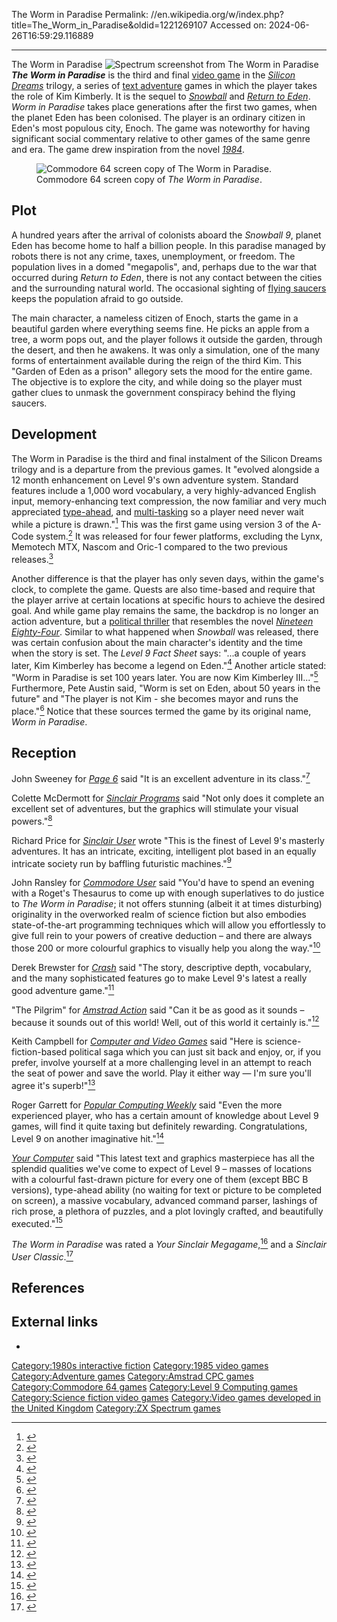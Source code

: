 The Worm in Paradise
Permalink: //en.wikipedia.org/w/index.php?title=The_Worm_in_Paradise&oldid=1221269107
Accessed on: 2024-06-26T16:59:29.116889



------
The Worm in Paradise
{{Short description|1985 video game}}
{{Infobox video game
| collapsible = 
| state       = 
| italic title = 
| title = The Worm in Paradise
| image = The Worm in Paradise cover.jpg
| alt = 
| caption = 
| developer = Level 9 Computing
| publisher = Level 9 Computing
| series = [[Silicon Dreams]]
| engine = 
| platforms = [[Amstrad CPC]], [[Commodore 64]], [[ZX Spectrum]], [[MSX]] 
| released = 1985
| genre = [[Interactive fiction]]
| modes = 
}}[[Image:Worm_Paradise.gif|thumb|''Spectrum screenshot from The Worm in Paradise'']]
'''''The Worm in Paradise''''' is the third and final [[video game]] in the ''[[Silicon Dreams]]'' trilogy, a series of [[text adventure]] games in which the player takes the role of Kim Kimberly. It is the sequel to ''[[Snowball (game)|Snowball]]'' and ''[[Return to Eden (game)|Return to Eden]]''. ''Worm in Paradise'' takes place generations after the first two games, when the planet Eden has been colonised. The player is an ordinary citizen in Eden's most populous city, Enoch. The game was noteworthy for having significant social commentary relative to other games of the same genre and era. The game drew inspiration from the novel ''[[1984 (novel)|1984]]''.

[[File:TheWormInParadiseScreen.png|frame|right|Commodore 64 screen copy of ''The Worm in Paradise''.]]

==Plot==
A hundred years after the arrival of colonists aboard the ''Snowball 9'', planet Eden has become home to half a billion people. In this paradise managed by robots there is not any crime, taxes, unemployment, or freedom. The population lives in a domed "megapolis", and, perhaps due to the war that occurred during ''Return to Eden'', there is not any contact between the cities and the surrounding natural world. The occasional sighting of [[flying saucer]]s keeps the population afraid to go outside.

The main character, a nameless citizen of Enoch, starts the game in a beautiful garden where everything seems fine. He picks an apple from a tree, a worm pops out, and the player follows it outside the garden, through the desert, and then he awakens. It was only a simulation, one of the many forms of entertainment available during the reign of the third Kim.  This "Garden of Eden as a prison" allegory sets the mood for the entire game. The objective is to explore the city, and while doing so the player must gather clues to unmask the government conspiracy behind the flying saucers.

==Development==
The Worm in Paradise is the third and final instalment of the Silicon Dreams trilogy and is a departure from the previous games. It "evolved alongside a 12 month enhancement on Level 9's own adventure system. Standard features include a 1,000 word vocabulary, a very highly-advanced English input, memory-enhancing text compression, the now familiar and very much appreciated [[type-ahead]], and [[Computer multitasking|multi-tasking]] so a player need never wait while a picture is drawn."<ref>{{cite journal | last = Brewster | first = Derek |date=March 1986 | title = The Worm in Paradise | journal = [[CRASH (magazine)|CRASH]] | issue = 26 | pages = 91–92 | url = http://www.crashonline.org.uk/26/worm.htm | access-date = 2007-10-07}}</ref>  This was the first game using version 3 of the A-Code system.<ref name="thenextlevel_part1">{{cite journal | last = Hewison | first = Richard |date=July 2004 | title = The Next Level - part 1 | journal = [[Retro Gamer]] | publisher = Live Publishing| issue = 6 | pages = 53–57}}</ref> It was released for four fewer platforms, excluding the Lynx, Memotech MTX, Nascom and Oric-1 compared to the two previous releases.<ref name="Adventureland">{{cite web | last = Meier | first = Stefan |author2=Persson, Hans  | url = http://adventure.if-legends.org/Level_9_Computing.html | title = Level 9 Computing | access-date = 2008-07-20 | work = Adventureland}}</ref>

Another difference is that the player has only seven days, within the game's clock, to complete the game. Quests are also time-based and require that the player arrive at certain locations at specific hours to achieve the desired goal. And while game play remains the same, the backdrop is no longer an action adventure, but a [[political thriller]] that resembles the novel ''[[Nineteen Eighty-Four]]''.  Similar to what happened when ''Snowball'' was released, there was certain confusion about the main character's identity and the time when the story is set. The ''Level 9 Fact Sheet'' says: "...a couple of years later, Kim Kimberley has become a legend on Eden."<ref name="factsheet">{{cite web |last = Schmidt | first = Miron |author2=Schulz, Manuel  | date = 1999-01-25 | url = http://ftp.ifarchive.org/if-archive/level9/info/Level9_Facts.txt | title = Level 9 Fact Sheet | access-date = 2007-10-08 | work = The Interactive Fiction Archive}}</ref> Another article stated: "Worm in Paradise is set 100 years later. You are now Kim Kimberley III..."<ref>{{cite journal | last = Manor | first = John |date=August 1988 | title = 8-bit product reviews: Silicon Dreams | journal = [[ANTIC (magazine)|ANTIC]] | volume = 7 | issue = 4 | pages = 41 | url = http://www.atarimagazines.com/v7n4/8bitreviews.html | access-date = 2007-10-07}}</ref> Furthermore, Pete Austin said, "Worm is set on Eden, about 50 years in the future" and "The player is not Kim - she becomes mayor and runs the place."<ref name="onthelevel">{{cite journal | last = Bourne | first = Chris | date = May 1985 | title = Hit Squad: On the level | journal = [[Sinclair User]] | issue = 38 | pages = 60–62 | url = http://www.sincuser.f9.co.uk/038/htsquad.htm | access-date = 2007-10-08 | url-status = dead | archive-url = https://web.archive.org/web/20071008083858/http://www.sincuser.f9.co.uk/038/htsquad.htm | archive-date = 2007-10-08 }}</ref> Notice that these sources termed the game by its original name, ''Worm in Paradise''.

==Reception==
{{Video game reviews
| award1Pub = ''Crash''
| award1 = Smash<ref>Game review, Crash magazine, [[Newsfield Publications]], issue 26, March 1986</ref>
}}
John Sweeney for ''[[Page 6]]'' said "It is an excellent adventure in its class."<ref>{{Cite web|url=http://archive.org/details/Page_6_Issue_21_1986-05_ABACUS_GB/page/n51/mode/2up|title=Page 6 - Issue 21 (1986-05)(ABACUS)(GB)|date=May 11, 1986|via=Internet Archive}}</ref>

Colette McDermott for ''[[Sinclair Programs]]'' said "Not only does it complete an excellent set of adventures, but the graphics will stimulate your visual powers."<ref>{{Cite web|url=http://archive.org/details/sinclair-programs-35/page/n35/mode/2up|title=Sinclair Programs 35|date=September 11, 1985|via=Internet Archive}}</ref>

Richard Price for ''[[Sinclair User]]'' wrote "This is the finest of Level 9's masterly adventures. It has an intricate, exciting, intelligent plot based in an equally intricate society run by baffling futuristic machines."<ref>{{Cite web|url=http://archive.org/details/Sinclair_User_048/page/70/mode/2up|title=Sinclair User 048|via=Internet Archive}}</ref>

John Ransley for ''[[Commodore User]]'' said "You'd have to spend an evening with a Roget's Thesaurus to come up with enough superlatives to do justice to ''The Worm in Paradise''; it not offers stunning (albeit it at times disturbing) originality in the overworked realm of science fiction but also embodies state-of-the-art programming techniques which will allow you effortlessly to give full rein to your powers of creative deduction – and there are always those 200 or more colourful graphics to visually help you along the way."<ref>{{Cite web|url=http://archive.org/details/Commodore_User_Magazine_Issue_028/page/44/mode/2up|title=Commodore User Magazine Issue 028|via=Internet Archive}}</ref>

Derek Brewster for ''[[Crash (magazine)|Crash]]'' said "The story, descriptive depth, vocabulary, and the many sophisticated features go to make Level 9's latest a really good adventure game."<ref>{{Cite web|url=http://archive.org/details/Crash_Magazine_026/page/90/mode/2up|title=Crash Magazine 026|via=Internet Archive}}</ref>

"The Pilgrim" for ''[[Amstrad Action]]'' said "Can it be as good as it sounds – because it sounds out of this world! Well, out of this world it certainly is."<ref>{{Cite web|url=http://archive.org/details/Amstrad_Action_Issue_005/page/n65/mode/2up|title=Amstrad Action Issue 005|via=Internet Archive}}</ref>

Keith Campbell for ''[[Computer and Video Games]]'' said "Here is science-fiction-based political saga which you can just sit back and enjoy, or, if you prefer, involve yourself at a more challenging level in an attempt to reach the seat of power and save the world. Play it either way — I'm sure you'll agree it's superb!"<ref>{{Cite web|url=http://archive.org/details/Computer_and_Video_Games_Issue_0052/page/47/mode/2up|title=Computer and Video Games Issue 0052|via=Internet Archive}}</ref>

Roger Garrett for ''[[Popular Computing Weekly]]'' said "Even the more experienced player, who has a certain amount of knowledge about Level 9 games, will find it quite taxing but definitely rewarding. Congratulations, Level 9 on another imaginative hit."<ref>{{Cite web|url=http://archive.org/details/popular-computing-weekly-1986-01-09/page/n13/mode/2up|title=Popular Computing Weekly (1986-01-09)|date=January 9, 1986|via=Internet Archive}}</ref>

''[[Your Computer (British magazine)|Your Computer]]'' said "This latest text and graphics masterpiece has all the splendid qualities we've come to expect of Level 9 – masses of locations with a colourful fast-drawn picture for every one of them (except BBC B versions), type-ahead ability (no waiting for text or picture to be completed on screen), a massive vocabulary, advanced command parser, lashings of rich prose, a plethora of puzzles, and a plot lovingly crafted, and beautifully executed."<ref>{{Cite web|url=http://archive.org/details/your-computer-magazine-1986-02/page/n41/mode/2up|title=Your Computer Magazine (February 1986)|date=February 11, 1986|via=Internet Archive}}</ref>

''The Worm in Paradise'' was rated a ''Your Sinclair Megagame'',<ref>{{cite journal | last = Wilson | first = John |date=February 1986 | title = Beast of Eden | journal = [[Your Sinclair]] | issue = 2 | pages = 80–81 | url = http://www.worldofspectrum.org/showmag.cgi?mag=YourSinclair/Issue02/Pages/YourSinclair0200080.jpg | format = [[JPEG]] | access-date = 2008-07-25 }}</ref> and a ''Sinclair User Classic''.<ref>{{cite journal | last = Price | first = Richard |date=March 1986 | title = Adventure review: Worm in Paradise | journal = [[Sinclair User]] | issue = 48 | pages = 70–71 | url = http://www.sincuser.f9.co.uk/048/worminp.htm | access-date = 2008-07-25 }}</ref>

==References==
{{reflist}}

== External links ==
* {{IFDB|id=ohwkcbpfdtjrzrz6}}

{{DEFAULTSORT:Worm in Paradise, The}}

[[Category:1980s interactive fiction]]
[[Category:1985 video games]]
[[Category:Adventure games]]
[[Category:Amstrad CPC games]]
[[Category:Commodore 64 games]]
[[Category:Level 9 Computing games]]
[[Category:Science fiction video games]]
[[Category:Video games developed in the United Kingdom]]
[[Category:ZX Spectrum games]]